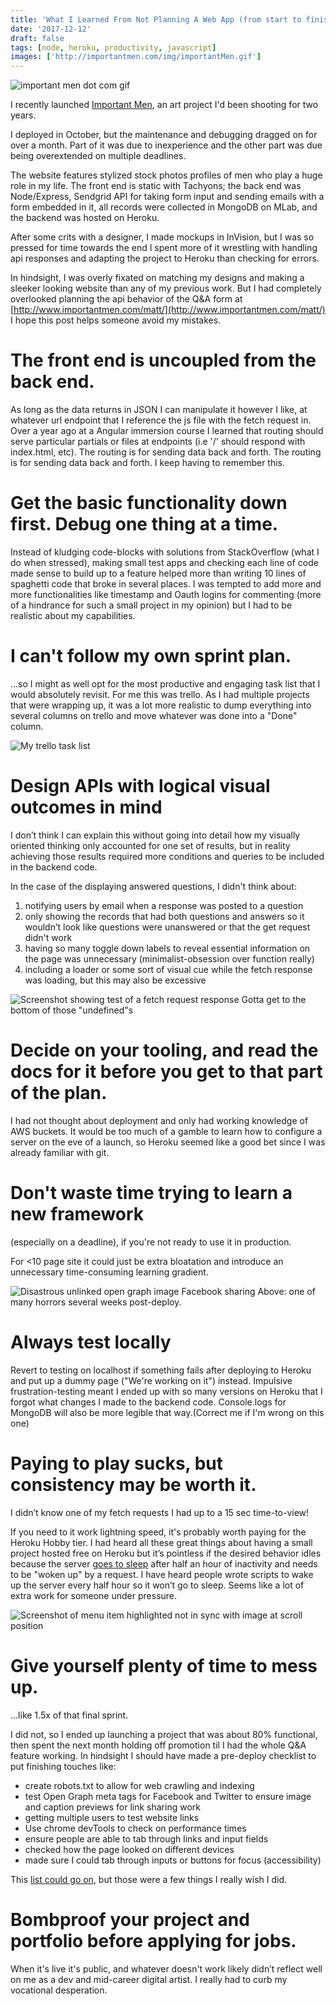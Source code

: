 ```yaml
---
title: 'What I Learned From Not Planning A Web App (from start to finish)'
date: '2017-12-12'
draft: false
tags: [node, heroku, productivity, javascript]
images: ['http://importantmen.com/img/importantMen.gif']
---
```


![important men dot com gif](http://importantmen.com/img/importantMen.gif)

I recently launched [Important Men](http://importantmen.com), an art project I'd been shooting for two years.

I deployed in October, but the maintenance and debugging dragged on for over a month. Part of it was due to inexperience and the other part was due being overextended on multiple deadlines.

The website features stylized stock photos profiles of men who play a huge role in my life. The front end is static with Tachyons; the back end was Node/Express, Sendgrid API for taking form input and sending emails with a form embedded in it, all records were collected in MongoDB on MLab, and the backend was hosted on Heroku.

After some crits with a designer, I made mockups in InVision, but I was so pressed for time towards the end I spent more of it wrestling with handling api responses and adapting the project to Heroku than checking for errors.

In hindsight, I was overly fixated on matching my designs and making a sleeker looking website than any of my previous work. But I had completely overlooked planning the api behavior of the Q&A form at [http://www.importantmen.com/matt/](http://www.importantmen.com/matt/)
I hope this post helps someone avoid my mistakes.

# The front end is uncoupled from the back end.

As long as the data returns in JSON I can manipulate it however I like, at whatever url endpoint that I reference the js file with the fetch request in.
Over a year ago at a Angular immersion course I learned that routing should serve particular partials or files at endpoints (i.e '/' should respond with index.html, etc). The routing is for sending data back and forth. The routing is for sending data back and forth. I keep having to remember this.

# Get the basic functionality down first. Debug one thing at a time.

Instead of kludging code-blocks with solutions from StackOverflow (what I do when stressed), making small test apps and checking each line of code made sense to build up to a feature helped more than writing 10 lines of spaghetti code that broke in several places. I was tempted to add more and more functionalities like timestamp and Oauth logins for commenting (more of a hindrance for such a small project in my opinion) but I had to be realistic about my capabilities.

# I can't follow my own sprint plan.

...so I might as well opt for the most productive and engaging task list that I would absolutely revisit. For me this was trello. As I had multiple projects that were wrapping up, it was a lot more realistic to dump everything into several columns on trello and move whatever was done into a "Done" column.

![My trello task list](https://thepracticaldev.s3.amazonaws.com/i/jtzoqhabfokvuglipemm.png)

# Design APIs with logical visual outcomes in mind

I don’t think I can explain this without going into detail how my visually oriented thinking only accounted for one set of results, but in reality achieving those results required more conditions and queries to be included in the backend code.

In the case of the displaying answered questions, I didn't think about:

1. notifying users by email when a response was posted to a question
2. only showing the records that had both questions and answers so it wouldn’t look like questions were unanswered or that the get request didn't work
3. having so many toggle down labels to reveal essential information on the page was unnecessary (minimalist-obsession over function really)
4. including a loader or some sort of visual cue while the fetch response was loading, but this may also be excessive

![Screenshot showing test of a fetch request response](https://thepracticaldev.s3.amazonaws.com/i/od2429phaoag50jmbe3v.png)
Gotta get to the bottom of those "undefined"s

# Decide on your tooling, and read the docs for it before you get to that part of the plan.

I had not thought about deployment and only had working knowledge of AWS buckets. It would be too much of a gamble to learn how to configure a server on the eve of a launch, so Heroku seemed like a good bet since I was already familiar with git.

# Don't waste time trying to learn a new framework

(especially on a deadline), if you're not ready to use it in production.

For &lt;10 page site it could just be extra bloatation and introduce an unnecessary time-consuming learning gradient.

![Disastrous unlinked open graph image Facebook sharing](https://thepracticaldev.s3.amazonaws.com/i/a130fg5c286jeemg1w2g.png)
Above: one of many horrors several weeks post-deploy.

# Always test locally

Revert to testing on localhost if something fails after deploying to Heroku and put up a dummy page ("We're working on it") instead. Impulsive frustration-testing meant I ended up with so many versions on Heroku that I forgot what changes I made to the backend code. Console.logs for MongoDB will also be more legible that way.(Correct me if I'm wrong on this one)

# Paying to play sucks, but consistency may be worth it.

I didn’t know one of my fetch requests I had up to a 15 sec time-to-view!

If you need to it work lightning speed, it's probably worth paying for the Heroku Hobby tier. I had heard all these great things about having a small project hosted free on Heroku but it’s pointless if the desired behavior idles because the server [goes to sleep](https://devcenter.heroku.com/articles/free-dyno-hours#dyno-sleeping) after half an hour of inactivity and needs to be "woken up" by a request. I have heard people wrote scripts to wake up the server every half hour so it won’t go to sleep. Seems like a lot of extra work for someone under pressure.

![Screenshot of menu item highlighted not in sync with image at scroll position](https://thepracticaldev.s3.amazonaws.com/i/7h0jwecouranu74wxm1j.jpeg)

# Give yourself plenty of time to mess up.

...like 1.5x of that final sprint.

I did not, so I ended up launching a project that was about 80% functional, then spent the next month holding off promotion til I had the whole Q&A feature working. In hindsight I should have made a pre-deploy checklist to put finishing touches like:

- create robots.txt to allow for web crawling and indexing
- test Open Graph meta tags for Facebook and Twitter to ensure image and caption previews for link sharing work
- getting multiple users to test website links
- Use chrome devTools to check on performance times
- ensure people are able to tab through links and input fields
- checked how the page looked on different devices
- made sure I could tab through inputs or buttons for focus (accessibility)

This [list could go on](https://codeburst.io/the-front-end-checklist-8b2292fdda44), but those were a few things I really wish I did.

# Bombproof your project and portfolio before applying for jobs.

When it's live it's public, and whatever doesn't work likely didn’t reflect well on me as a dev and mid-career digital artist. I really had to curb my vocational desperation.
